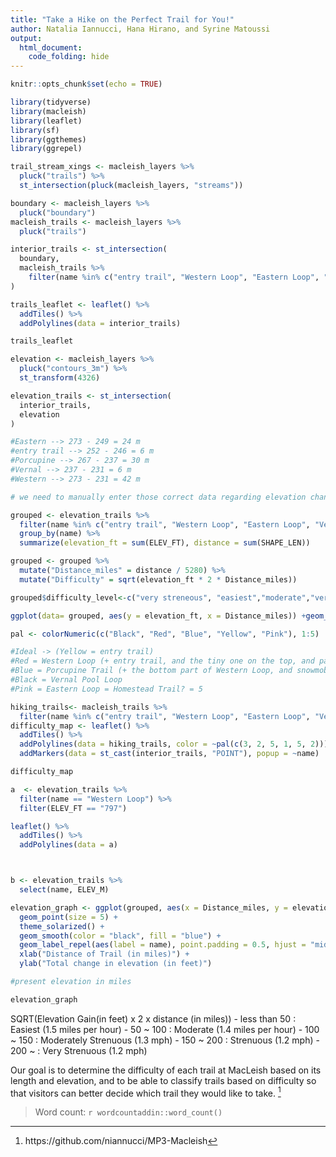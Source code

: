 ```yaml
---
title: "Take a Hike on the Perfect Trail for You!"
author: Natalia Iannucci, Hana Hirano, and Syrine Matoussi
output: 
  html_document:
    code_folding: hide
---
```


```r
knitr::opts_chunk$set(echo = TRUE)
```


```r
library(tidyverse)
library(macleish)
library(leaflet)
library(sf)
library(ggthemes)
library(ggrepel)

trail_stream_xings <- macleish_layers %>%
  pluck("trails") %>%
  st_intersection(pluck(macleish_layers, "streams"))

boundary <- macleish_layers %>% 
  pluck("boundary")
macleish_trails <- macleish_layers %>%
  pluck("trails")

interior_trails <- st_intersection(
  boundary, 
  macleish_trails %>%
    filter(name %in% c("entry trail", "Western Loop", "Eastern Loop", "Porcupine Trail", "Vernal Pool Loop"))
)

trails_leaflet <- leaflet() %>%
  addTiles() %>%
  addPolylines(data = interior_trails) 

trails_leaflet
```

```r
elevation <- macleish_layers %>%
  pluck("contours_3m") %>%
  st_transform(4326)
```

```r
elevation_trails <- st_intersection(
  interior_trails,
  elevation
) 

#Eastern --> 273 - 249 = 24 m
#entry trail --> 252 - 246 = 6 m
#Porcupine --> 267 - 237 = 30 m
#Vernal --> 237 - 231 = 6 m
#Western --> 273 - 231 = 42 m 

# we need to manually enter those correct data regarding elevation changes to the data
```

```r
grouped <- elevation_trails %>%
  filter(name %in% c("entry trail", "Western Loop", "Eastern Loop", "Vernal Pool Loop", "Porcupine Trail")) %>%
  group_by(name) %>%
  summarize(elevation_ft = sum(ELEV_FT), distance = sum(SHAPE_LEN))

grouped <- grouped %>% 
  mutate("Distance_miles" = distance / 5280) %>%
  mutate("Difficulty" = sqrt(elevation_ft * 2 * Distance_miles))

grouped$difficulty_level<-c("very streneous", "easiest","moderate","very streneous","moderate","very streneous")

ggplot(data= grouped, aes(y = elevation_ft, x = Distance_miles)) +geom_line() + geom_area(color="black", fill="gray" )+labs(title= "Elevation profiles at MacLeish",face="bold", size=25 )+labs(y= "feet above sea level")+labs(x="Miles")+ geom_text(aes(label = name), size = 3)
```

```r
pal <- colorNumeric(c("Black", "Red", "Blue", "Yellow", "Pink"), 1:5)

#Ideal -> (Yellow = entry trail)
#Red = Western Loop (+ entry trail, and the tiny one on the top, and part of the straight-ish poplar hill road)(right now)
#Blue = Porcupine Trail (+ the bottom part of Western Loop, and snowmobile trail on the bottom right)
#Black = Vernal Pool Loop
#Pink = Eastern Loop = Homestead Trail? = 5

hiking_trails<- macleish_trails %>% 
  filter(name %in% c("entry trail", "Western Loop", "Eastern Loop", "Vernal Pool Loop", "Porcupine Trail")) 
difficulty_map <- leaflet() %>%
  addTiles() %>%
  addPolylines(data = hiking_trails, color = ~pal(c(3, 2, 5, 1, 5, 2)))%>%
  addMarkers(data = st_cast(interior_trails, "POINT"), popup = ~name)

difficulty_map
```

```r
a  <- elevation_trails %>%
  filter(name == "Western Loop") %>%
  filter(ELEV_FT == "797")

leaflet() %>%
  addTiles() %>%
  addPolylines(data = a)



b <- elevation_trails %>%
  select(name, ELEV_M)


```

```r
elevation_graph <- ggplot(grouped, aes(x = Distance_miles, y = elevation_ft)) +
  geom_point(size = 5) +
  theme_solarized() +
  geom_smooth(color = "black", fill = "blue") +
  geom_label_repel(aes(label = name), point.padding = 0.5, hjust = "middle", vjust = "center") +
  xlab("Distance of Trail (in miles)") +
  ylab("Total change in elevation (in feet)") 

#present elevation in miles
```

```r
elevation_graph
```


SQRT(Elevation Gain(in feet) x 2 x distance (in miles))
- less than 50 : Easiest (1.5 miles per hour)
- 50 ~ 100 : Moderate (1.4 miles per hour)
- 100 ~ 150 : Moderately Strenuous (1.3 mph)
- 150 ~ 200 : Strenuous (1.2 mph)
- 200 ~ : Very Strenuous (1.2 mph)


Our goal is to determine the difficulty of each trail at MacLeish based on its length and elevation, and to be able to classify trails based on difficulty so that visitors can better decide which trail they would like to take. ^[https://github.com/niannucci/MP3-Macleish]

> Word count: `r wordcountaddin::word_count()`